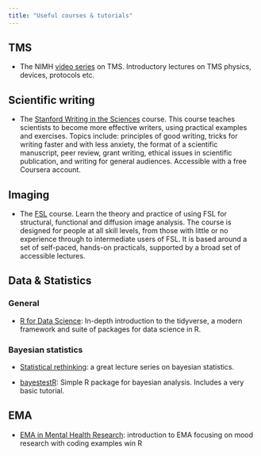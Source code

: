 ```yaml
---
title: "Useful courses & tutorials"
---
```


## TMS

-   The NIMH [video series](https://www.youtube.com/playlist?list=PLV9WJDAawyhbWUi4oWmGAEwE2mWE9S9y0) on TMS. Introductory lectures on TMS physics, devices, protocols etc.

## Scientific writing

-   The [Stanford Writing in the Sciences](https://www.coursera.org/learn/sciwrite) course. This course teaches scientists to become more effective writers, using practical examples and exercises. Topics include: principles of good writing, tricks for writing faster and with less anxiety, the format of a scientific manuscript, peer review, grant writing, ethical issues in scientific publication, and writing for general audiences. Accessible with a free Coursera account.

## Imaging

-   The [FSL](https://open.win.ox.ac.uk/pages/fslcourse/website/) course. Learn the theory and practice of using FSL for structural, functional and diffusion image analysis. The course is designed for people at all skill levels, from those with little or no experience through to intermediate users of FSL. It is based around a set of self-paced, hands-on practicals, supported by a broad set of accessible lectures.

## Data & Statistics

### General

-   [R for Data Science](https://r4ds.had.co.nz/): In-depth introduction to the tidyverse, a modern framework and suite of packages for data science in R.

### Bayesian statistics

-   [Statistical rethinking](https://www.youtube.com/watch?v=FdnMWdICdRs&list=PLDcUM9US4XdPz-KxHM4XHt7uUVGWWVSus): a great lecture series on bayesian statistics.

```{=html}
<!-- -->
```
-   [bayestestR](https://easystats.github.io/bayestestR/index.html): Simple R package for bayesian analysis. Includes a very basic tutorial.

## EMA

-   [EMA in Mental Health Research](https://jruwaard.github.io/aph_ema_handbook/): introduction to EMA focusing on mood research with coding examples win R
